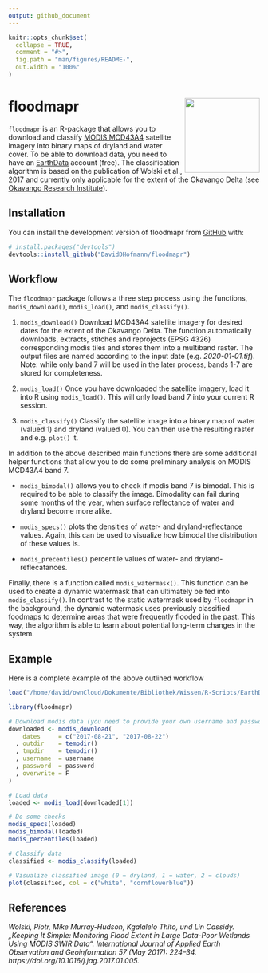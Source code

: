 ```yaml
---
output: github_document
---
```


<!-- README.md is generated from README.Rmd. Please edit that file -->

```r
knitr::opts_chunk$set(
  collapse = TRUE,
  comment = "#>",
  fig.path = "man/figures/README-",
  out.width = "100%"
)
```

# floodmapr <img src="man/figures/floodmapr.png" align="right" width="150" height="150"/>
`floodmapr` is an R-package that allows you to download and classify  [MODIS
MCD43A4](https://lpdaac.usgs.gov/products/mcd43a4v006/) satellite imagery into
binary maps of dryland and water cover. To be able to download data, you need to
have an [EarthData](https://earthdata.nasa.gov/) account (free). The
classification algorithm is based on the publication of Wolski et al., 2017 and
currently only applicable for the extent of the Okavango Delta (see [Okavango
Research Institute](http://www.okavangodata.ub.bw/ori/monitoring/flood_maps/#)).

## Installation
You can install the development version of floodmapr from
[GitHub](https://github.com/) with:

``` r
# install.packages("devtools")
devtools::install_github("DavidDHofmann/floodmapr")
```

## Workflow
The `floodmapr` package follows a three step process using the functions,
`modis_download()`, `modis_load()`, and `modis_classify()`.

1. `modis_download()` Download MCD43A4 satellite imagery for desired dates for
the extent of the Okavango Delta. The function automatically downloads,
extracts, stitches and reprojects (EPSG 4326) corresponding modis tiles and
stores them into a multiband raster. The output files are named according to the
input date (e.g. *2020-01-01.tif*). Note: while only band 7 will be used in the
later process, bands 1-7 are stored for completeness.

2. `modis_load()` Once you have downloaded the satellite imagery, load it into R
using `modis_load()`. This will only load band 7 into your current R session.

3. `modis_classify()` Classify the satellite image into a binary map of water
(valued 1) and dryland (valued 0). You can then use the resulting raster and
e.g. `plot()` it.

In addition to the above described main functions there are some additional
helper functions that allow you to do some preliminary analysis on MODIS MCD43A4
band 7.

- `modis_bimodal()` allows you to check if modis band 7 is bimodal. This is
  required to be able to classify the image. Bimodality can fail during some
  months of the year, when surface reflectance of water and dryland become more
  alike.

- `modis_specs()` plots the densities of water- and dryland-reflectance values.
  Again, this can be used to visualize how bimodal the distribution of these
  values is.

- `modis_precentiles()` percentile values of water- and dryland-reflecatances.

Finally, there is a function called `modis_watermask()`. This function can be
used to create a dynamic watermask that can ultimately be fed into
`modis_classify()`. In contrast to the static watermask used by `floodmapr` in
the background, the dynamic watermask uses previously classified foodmaps to
determine areas that were frequently flooded in the past. This way, the
algorithm is able to learn about potential long-term changes in the system.

## Example
Here is a complete example of the above outlined workflow

```r
load("/home/david/ownCloud/Dokumente/Bibliothek/Wissen/R-Scripts/EarthDataLogin.rds")
```

```r
library(floodmapr)

# Download modis data (you need to provide your own username and password)
downloaded <- modis_download(
    dates     = c("2017-08-21", "2017-08-22")
  , outdir    = tempdir()
  , tmpdir    = tempdir()
  , username  = username
  , password  = password
  , overwrite = F
)

# Load data
loaded <- modis_load(downloaded[1])

# Do some checks
modis_specs(loaded)
modis_bimodal(loaded)
modis_percentiles(loaded)

# Classify data
classified <- modis_classify(loaded)

# Visualize classified image (0 = dryland, 1 = water, 2 = clouds)
plot(classified, col = c("white", "cornflowerblue"))
```

## References
*Wolski, Piotr, Mike Murray-Hudson, Kgalalelo Thito, und Lin Cassidy. „Keeping It
Simple: Monitoring Flood Extent in Large Data-Poor Wetlands Using MODIS SWIR
Data“. International Journal of Applied Earth Observation and Geoinformation 57
(May 2017): 224–34. https://doi.org/10.1016/j.jag.2017.01.005.*
